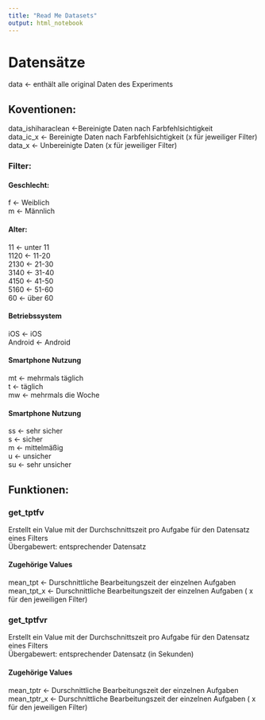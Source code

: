```yaml
---
title: "Read Me Datasets"
output: html_notebook
---
```

# Datensätze
data <- enthält alle original Daten des Experiments

## Koventionen:
data_ishiharaclean <-Bereinigte Daten nach Farbfehlsichtigkeit </br>
data_ic_x <- Bereinigte Daten nach Farbfehlsichtigkeit (x für jeweiliger Filter) </br>
data_x <- Unbereinigte Daten (x für jeweiliger Filter) </br>

### Filter:
#### Geschlecht: 
f <- Weiblich </br>
m <- Männlich </br>

#### Alter:
11 <- unter 11 </br>
1120 <- 11-20 </br>
2130 <- 21-30 </br>
3140 <- 31-40 </br>
4150 <- 41-50 </br>
5160 <- 51-60 </br>
60 <- über 60 </br>

#### Betriebssystem
iOS <- iOS </br>
Android <- Android </br>

#### Smartphone Nutzung
mt <- mehrmals täglich </br>
t <- täglich </br>
mw <- mehrmals die Woche </br>

#### Smartphone Nutzung
ss <- sehr sicher </br>
s <- sicher </br>
m <- mittelmäßig </br>
u <- unsicher </br>
su <- sehr unsicher </br>


## Funktionen:

### get_tptfv 
Erstellt ein Value mit der Durchschnittszeit pro Aufgabe für den Datensatz eines Filters </br>
             Übergabewert: entsprechender Datensatz 
             
#### Zugehörige Values
mean_tpt <- Durschnittliche Bearbeitungszeit der einzelnen Aufgaben </br>
mean_tpt_x <- Durschnittliche Bearbeitungszeit der einzelnen Aufgaben ( x für den jeweiligen Filter)


### get_tptfvr 
Erstellt ein Value mit der Durchschnittszeit pro Aufgabe für den Datensatz eines Filters </br>
             Übergabewert: entsprechender Datensatz (in Sekunden)
             
#### Zugehörige Values
mean_tptr <- Durschnittliche Bearbeitungszeit der einzelnen Aufgaben </br>
mean_tptr_x <- Durschnittliche Bearbeitungszeit der einzelnen Aufgaben ( x für den jeweiligen Filter) 